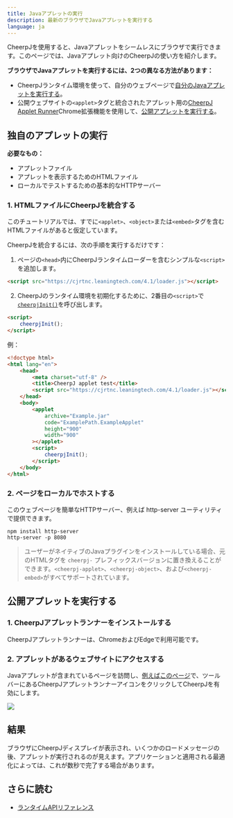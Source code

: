 ```yaml
---
title: Javaアプレットの実行
description: 最新のブラウザでJavaアプレットを実行する
language: ja
---
```



CheerpJを使用すると、Javaアプレットをシームレスにブラウザで実行できます。このページでは、Javaアプレット向けのCheerpJの使い方を紹介します。

**ブラウザでJavaアプレットを実行するには、2つの異なる方法があります：**

- CheerpJランタイム環境を使って、自分のウェブページで[自分のJavaアプレットを実行する](/docs/ja/getting-started/Java-applet#独自のアプレットの実行)。
- 公開ウェブサイトの`<applet>`タグと統合されたアプレット用の[CheerpJ Applet Runner](https://chrome.google.com/webstore/detail/cheerpj-applet-runner/bbmolahhldcbngedljfadjlognfaaein)Chrome拡張機能を使用して、[公開アプレットを実行する](/docs/ja/getting-started/Java-applet#公開アプレットを実行する)。

## 独自のアプレットの実行

**必要なもの：**

- アプレットファイル
- アプレットを表示するためのHTMLファイル
- ローカルでテストするための基本的なHTTPサーバー

### 1. HTMLファイルにCheerpJを統合する

このチュートリアルでは、すでに`<applet>`、`<object>`または`<embed>`タグを含むHTMLファイルがあると仮定しています。

CheerpJを統合するには、次の手順を実行するだけです：

1.  ページの`<head>`内にCheerpJランタイムローダーを含むシンプルな`<script>`を追加します。

```html
<script src="https://cjrtnc.leaningtech.com/4.1/loader.js"></script>
```

2.  CheerpJのランタイム環境を初期化するために、2番目の`<script>`で[`cheerpjInit()`]を呼び出します。

```html
<script>
	cheerpjInit();
</script>
```

例：

```html title="index.html" {6, 15-17}
<!doctype html>
<html lang="en">
	<head>
		<meta charset="utf-8" />
		<title>CheerpJ applet test</title>
		<script src="https://cjrtnc.leaningtech.com/4.1/loader.js"></script>
	</head>
	<body>
		<applet
			archive="Example.jar"
			code="ExamplePath.ExampleApplet"
			height="900"
			width="900"
		></applet>
		<script>
			cheerpjInit();
		</script>
	</body>
</html>
```

### 2. ページをローカルでホストする

このウェブページを簡単なHTTPサーバー、例えば http-server ユーティリティで提供できます。

```shell
npm install http-server
http-server -p 8080
```

> ユーザーがネイティブのJavaプラグインをインストールしている場合、元のHTMLタグを `cheerpj-` プレフィックスバージョンに置き換えることができます。`<cheerpj-applet>`、`<cheerpj-object>`、および`<cheerpj-embed>`がすべてサポートされています。

## 公開アプレットを実行する

### 1. CheerpJアプレットランナーをインストールする

CheerpJアプレットランナーは、ChromeおよびEdgeで利用可能です。

<div class="flex flex-wrap gap-3">
  <LinkButton
    type="primary"
    href="https://chrome.google.com/webstore/detail/cheerpj-applet-runner/bbmolahhldcbngedljfadjlognfaaein"
    label="Chromeに追加"
    iconLeft="openmoji:chrome"
  />

<LinkButton
	type="primary"
	href="https://microsoftedge.microsoft.com/addons/detail/cheerpj-applet-runner/ebfcpaoldmijengghefpohddmfpndmic"
	label="Microsoft Edgeに追加"
	iconLeft="openmoji:edge"
/>

</div>

### 2. アプレットがあるウェブサイトにアクセスする

Javaアプレットが含まれているページを訪問し、[例えばこのページ](http://schubart.net/rc/)で、ツールバーにあるCheerpJアプレットランナーアイコンをクリックしてCheerpJを有効にします。

![](/docs/cheerpj3/assets/applet_runner_demo.gif)

## 結果

ブラウザにCheerpJディスプレイが表示され、いくつかのロードメッセージの後、アプレットが実行されるのが見えます。アプリケーションと適用される最適化によっては、これが数秒で完了する場合があります。

## さらに読む

- [ランタイムAPIリファレンス](/docs/ja/reference)

[`cheerpjInit()`]: /docs/ja/reference/cheerpjInit
